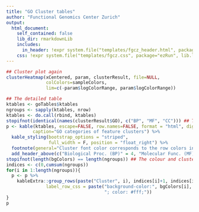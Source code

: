 ```yaml
---
title: "GO Cluster tables"
author: "Functional Genomics Center Zurich"
output: 
  html_document:
    self_contained: false
    lib_dir: rmarkdownLib
    includes:
      in_header: !expr system.file("templates/fgcz_header.html", package="ezRun", lib.loc=.libPaths())
    css: !expr system.file("templates/fgcz.css", package="ezRun", lib.loc=.libPaths())
---
```


```r
## Cluster plot again
clusterHeatmap(xCentered, param, clusterResult, file=NULL,
               colColors=sampleColors, 
               lim=c(-param$logColorRange, param$logColorRange))
```

```r
## The detailed table
ktables <- goTables$ktables
ngroups <- sapply(ktables, nrow)
ktables <- do.call(rbind, ktables)
stopifnot(identical(names(clusterResult$GO), c("BP", "MF", "CC"))) ## The order matters
p <- kable(ktables, escape=FALSE, row.names=FALSE, format = "html", digits=4,
          caption="GO categories of feature clusters") %>%
  kable_styling(bootstrap_options = "striped",
                full_width = F, position = "float_right") %>%
  footnote(general="Cluster font color corresponds to the row colors in the heatmap plot.") %>%
  add_header_above(c("Biological Proc. (BP)" = 4, "Molecular Func. (MF)" = 4, "Cellular Comp. (CC)" = 4))
stopifnot(length(bgColors) == length(ngroups)) ## The colour and clusters should match.
indices <- c(0,cumsum(ngroups))
for(i in 1:length(ngroups)){
  p <- p %>% 
    kableExtra::group_rows(paste("Cluster", i), indices[i]+1, indices[i+1],
               label_row_css = paste("background-color:", bgColors[i], 
                                     "; color: #fff;"))
}
p
```
